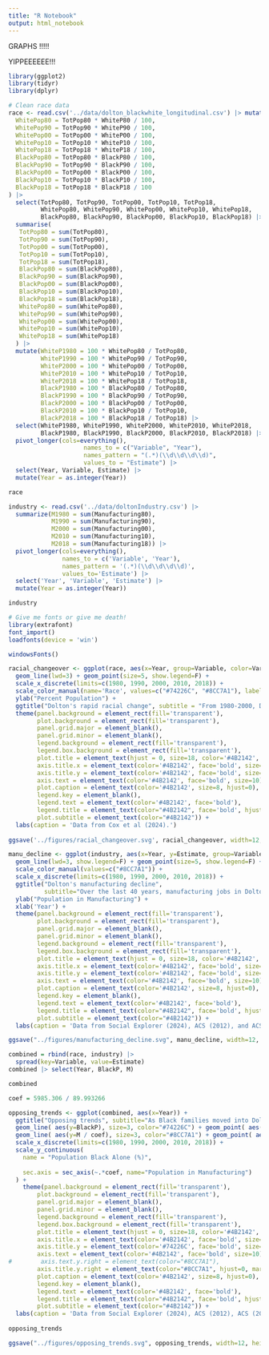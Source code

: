 ```yaml
---
title: "R Notebook"
output: html_notebook
---
```


GRAPHS !!!!!

YIPPEEEEEE!!!

```r
library(ggplot2)
library(tidyr)
library(dplyr)
```

```r
# Clean race data
race <- read.csv('../data/dolton_blackwhite_longitudinal.csv') |> mutate(
  WhitePop80 = TotPop80 * WhiteP80 / 100,
  WhitePop90 = TotPop90 * WhiteP90 / 100,
  WhitePop00 = TotPop00 * WhiteP00 / 100,
  WhitePop10 = TotPop10 * WhiteP10 / 100,
  WhitePop18 = TotPop18 * WhiteP18 / 100,
  BlackPop80 = TotPop80 * BlackP80 / 100,
  BlackPop90 = TotPop90 * BlackP90 / 100,
  BlackPop00 = TotPop00 * BlackP00 / 100,
  BlackPop10 = TotPop10 * BlackP10 / 100,
  BlackPop18 = TotPop18 * BlackP18 / 100
) |>
  select(TotPop80, TotPop90, TotPop00, TotPop10, TotPop18,
         WhitePop80, WhitePop90, WhitePop00, WhitePop10, WhitePop18,
         BlackPop80, BlackPop90, BlackPop00, BlackPop10, BlackPop18) |>
  summarise(
   TotPop80 = sum(TotPop80),
   TotPop90 = sum(TotPop90),
   TotPop00 = sum(TotPop00),
   TotPop10 = sum(TotPop10),
   TotPop18 = sum(TotPop18),
   BlackPop80 = sum(BlackPop80),
   BlackPop90 = sum(BlackPop90),
   BlackPop00 = sum(BlackPop00),
   BlackPop10 = sum(BlackPop10),
   BlackPop18 = sum(BlackPop18),
   WhitePop80 = sum(WhitePop80),
   WhitePop90 = sum(WhitePop90),
   WhitePop00 = sum(WhitePop00),
   WhitePop10 = sum(WhitePop10),
   WhitePop18 = sum(WhitePop18)
  ) |> 
  mutate(WhiteP1980 = 100 * WhitePop80 / TotPop80,
         WhiteP1990 = 100 * WhitePop90 / TotPop90,
         WhiteP2000 = 100 * WhitePop00 / TotPop00,
         WhiteP2010 = 100 * WhitePop10 / TotPop10,
         WhiteP2018 = 100 * WhitePop18 / TotPop18,
         BlackP1980 = 100 * BlackPop80 / TotPop80,
         BlackP1990 = 100 * BlackPop90 / TotPop90,
         BlackP2000 = 100 * BlackPop00 / TotPop00,
         BlackP2010 = 100 * BlackPop10 / TotPop10,
         BlackP2018 = 100 * BlackPop18 / TotPop18) |>
  select(WhiteP1980, WhiteP1990, WhiteP2000, WhiteP2010, WhiteP2018,
         BlackP1980, BlackP1990, BlackP2000, BlackP2010, BlackP2018) |>
  pivot_longer(cols=everything(),
                     names_to = c("Variable", "Year"),
                     names_pattern = "(.*)(\\d\\d\\d\\d)",
                     values_to = "Estimate") |>
  select(Year, Variable, Estimate) |>
  mutate(Year = as.integer(Year))

race
```
```r

industry <- read.csv('../data/doltonIndustry.csv') |>
  summarize(M1980 = sum(Manufacturing80),
            M1990 = sum(Manufacturing90),
            M2000 = sum(Manufacturing00),
            M2010 = sum(Manufacturing10),
            M2018 = sum(Manufacturing18)) |>
  pivot_longer(cols=everything(),
               names_to = c('Variable', 'Year'),
               names_pattern = '(.*)(\\d\\d\\d\\d)',
               values_to='Estimate') |>
  select('Year', 'Variable', 'Estimate') |>
  mutate(Year = as.integer(Year))

industry
```
```r
# Give me fonts or give me death!
library(extrafont)
font_import()
loadfonts(device = 'win')

windowsFonts()
```

```r
racial_changeover <- ggplot(race, aes(x=Year, group=Variable, color=Variable, y=Estimate)) +
  geom_line(lwd=3) + geom_point(size=5, show.legend=F) +
  scale_x_discrete(limits=c(1980, 1990, 2000, 2010, 2018)) +
  scale_color_manual(name='Race', values=c("#74226C", "#8CC7A1"), labels=c('Black Alone', 'White Alone')) +
  ylab("Percent Population") +
  ggtitle("Dolton's rapid racial change", subtitle = "From 1980-2000, Dolton switched from predominately white to predominately black.") +
  theme(panel.background = element_rect(fill='transparent'),
        plot.background = element_rect(fill='transparent'),
        panel.grid.major = element_blank(),
        panel.grid.minor = element_blank(),
        legend.background = element_rect(fill='transparent'),
        legend.box.background = element_rect(fill='transparent'),
        plot.title = element_text(hjust = 0, size=18, color='#4B2142', face='bold'),
        axis.title.x = element_text(color='#4B2142', face='bold', size=12),
        axis.title.y = element_text(color='#4B2142', face='bold', size=12),
        axis.text = element_text(color='#4B2142', face='bold', size=10),
        plot.caption = element_text(color='#4B2142', size=8, hjust=0),
        legend.key = element_blank(),
        legend.text = element_text(color='#4B2142', face='bold'),
        legend.title = element_text(color="#4B2142", face='bold', hjust=.5),
        plot.subtitle = element_text(color="#4B2142")) +
  labs(caption = 'Data from Cox et al (2024).')
  
ggsave('../figures/racial_changeover.svg', racial_changeover, width=12, height=8)
```

```r
manu_decline <- ggplot(industry, aes(x=Year, y=Estimate, group=Variable, color=Variable)) +
  geom_line(lwd=3, show.legend=F) + geom_point(size=5, show.legend=F) + 
  scale_color_manual(values=c("#8CC7A1")) +
  scale_x_discrete(limits=c(1980, 1990, 2000, 2010, 2018)) +
  ggtitle("Dolton's manufacturing decline",
          subtitle="Over the last 40 years, manufacturing jobs in Dolton dried up.") + 
  ylab("Population in Manufacturing") +
  xlab('Year') +
  theme(panel.background = element_rect(fill='transparent'),
        plot.background = element_rect(fill='transparent'),
        panel.grid.major = element_blank(),
        panel.grid.minor = element_blank(),
        legend.background = element_rect(fill='transparent'),
        legend.box.background = element_rect(fill='transparent'),
        plot.title = element_text(hjust = 0, size=18, color='#4B2142', face='bold'),
        axis.title.x = element_text(color='#4B2142', face='bold', size=12),
        axis.title.y = element_text(color='#4B2142', face='bold', size=12),
        axis.text = element_text(color='#4B2142', face='bold', size=10),
        plot.caption = element_text(color='#4B2142', size=8, hjust=0),
        legend.key = element_blank(),
        legend.text = element_text(color='#4B2142', face='bold'),
        legend.title = element_text(color="#4B2142", face='bold', hjust=.5),
        plot.subtitle = element_text(color="#4B2142")) +
  labs(caption = 'Data from Social Explorer (2024), ACS (2012), and ACS (2020).')

ggsave("../figures/manufacturing_decline.svg", manu_decline, width=12, height=8)


```

```r

combined = rbind(race, industry) |>
  spread(key=Variable, value=Estimate)
combined |> select(Year, BlackP, M)

combined

coef = 5985.306 / 89.993266 

opposing_trends <- ggplot(combined, aes(x=Year)) +
  ggtitle("Opposing trends", subtitle="As Black families moved into Dolton, manufacturing jobs dried up.") +
  geom_line( aes(y=BlackP), size=3, color="#74226C") + geom_point( aes(y=BlackP), size=5, color="#74226C") + 
  geom_line( aes(y=M / coef), size=3, color="#8CC7A1") + geom_point( aes(y=M / coef), size=5, color="#8CC7A1") +
  scale_x_discrete(limits=c(1980, 1990, 2000, 2010, 2018)) +
  scale_y_continuous(
    name = "Population Black Alone (%)",
    
    sec.axis = sec_axis(~.*coef, name="Population in Manufacturing")
  ) +
    theme(panel.background = element_rect(fill='transparent'),
        plot.background = element_rect(fill='transparent'),
        panel.grid.major = element_blank(),
        panel.grid.minor = element_blank(),
        legend.background = element_rect(fill='transparent'),
        legend.box.background = element_rect(fill='transparent'),
        plot.title = element_text(hjust = 0, size=18, color='#4B2142', face='bold'),
        axis.title.x = element_text(color='#4B2142', face='bold', size=12),
        axis.title.y = element_text(color='#74226C', face='bold', size=12, hjust=1),
        axis.text = element_text(color='#4B2142', face='bold', size=10),
#        axis.text.y.right = element_text(color="#8CC7A1"),
        axis.title.y.right = element_text(color="#8CC7A1", hjust=0, margin = margin(0, 0, 0, 5)),
        plot.caption = element_text(color='#4B2142', size=8, hjust=0),
        legend.key = element_blank(),
        legend.text = element_text(color='#4B2142', face='bold'),
        legend.title = element_text(color="#4B2142", face='bold', hjust=.5),
        plot.subtitle = element_text(color="#4B2142")) +
  labs(caption = 'Data from Social Explorer (2024), ACS (2012), ACS (2020), and Cox et al. (2024).')
  
opposing_trends

ggsave("../figures/opposing_trends.svg", opposing_trends, width=12, height=8)
```
